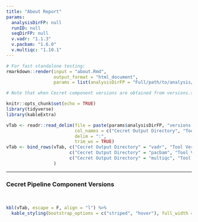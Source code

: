 ```yaml
---
title: "About Report"
params: 
  analysisDirFP: null
  runID: null
  seqDirFP: null
  v.vadr: "1.1.3"
  v.pacbam: "1.6.0"
  v.multiqc: "1.10.1"
---
```


```r
# For fast standalone testing:
rmarkdown::render(input = "about.Rmd", 
                  output_format = "html_document", 
                  params = list(analysisDirFP = "Full/path/to/analysis/directory"))

# Note that when Cecret component versions are obtained from versions.sh, there were difficulties calling other containers from within the R container. Therefore those version numbers are set with params at the top of this script.

```

```r
knitr::opts_chunk$set(echo = TRUE)
library(tidyverse)
library(kableExtra)
```

```r
vTab <- readr::read_delim(file = paste(params$analysisDirFP, "versions.txt", sep = "/"),
                          col_names = c("Cecret Output Directory", "Tool Version"),
                          delim = ":",
                          trim_ws = TRUE)
vTab <- bind_rows(vTab, c("Cecret Output Directory" = "vadr", "Tool Version" = params$v.vadr), 
                        c("Cecret Output Directory" = "pacbam", "Tool Version" = params$v.pacbam), 
                        c("Cecret Output Directory" = "multiqc", "Tool Version" = params$v.multiqc)
                  )
```

***

### Cecret Pipeline Component Versions  
<br>
```r
kbl(vTab, escape = F, align = "l") %>% 
  kable_styling(bootstrap_options = c("striped", "hover"), full_width = FALSE, position = "l")
```

